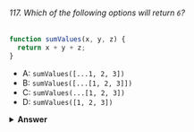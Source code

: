 ###### 117. Which of the following options will return `6`?

```javascript
function sumValues(x, y, z) {
  return x + y + z;
}
```

- A: `sumValues([...1, 2, 3])`
- B: `sumValues([...[1, 2, 3]])`
- C: `sumValues(...[1, 2, 3])`
- D: `sumValues([1, 2, 3])`

<details>
<summary>
<b>Answer</b>
</summary>

#### Answer: C

With the spread operator `...`, we can _spread_ iterables to individual elements. The `sumValues` function receives three arguments: `x`, `y` and `z`. `...[1, 2, 3]` will result in `1, 2, 3`, which we pass to the `sumValues` function.

</details>
